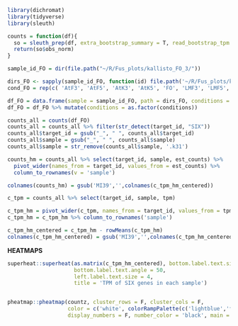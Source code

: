 
```r
library(dichromat)
library(tidyverse)
library(sleuth)
```

```r
counts = function(df){
  so = sleuth_prep(df, extra_bootstrap_summary = T, read_bootstrap_tpm = TRUE, ~conditions)
  return(so$obs_norm)
}
```


```r
sample_id_FO = dir(file.path("~/R/Fus_plots/kallisto_FO_3/"))

dirs_FO <- sapply(sample_id_FO, function(id) file.path('~/R/Fus_plots/kallisto_FO_3/', id))
cond_FO = rep(c( 'AtF3', 'AtF5', 'AtK3', 'AtK5', 'FO', 'LMF3', 'LMF5', 'LMK3', 'LMK5'), each = 3)

df_FO = data.frame(sample = sample_id_FO, path = dirs_FO, conditions = cond_FO)
df_FO = df_FO %>% mutate(conditions = as.factor(conditions))

```

```r
counts_all = counts(df_FO) 
counts_all = counts_all %>% filter(str_detect(target_id, "SIX"))
counts_all$target_id = gsub("_", " ", counts_all$target_id)
counts_all$sample = gsub("_", " ", counts_all$sample)
counts_all$sample = str_remove(counts_all$sample, '.k31')
```

```r
counts_hm = counts_all %>% select(target_id, sample, est_counts) %>% 
  pivot_wider(names_from = target_id, values_from = est_counts) %>%
  column_to_rownames(v = 'sample')

colnames(counts_hm) = gsub('MI39','',colnames(c_tpm_hm_centered))
```

```r
c_tpm = counts_all %>% select(target_id, sample, tpm)

c_tpm_hm = pivot_wider(c_tpm, names_from = target_id, values_from = tpm)
c_tpm_hm = c_tpm_hm %>% column_to_rownames('sample') 

c_tpm_hm_centered = c_tpm_hm - rowMeans(c_tpm_hm)
colnames(c_tpm_hm_centered) = gsub('MI39','',colnames(c_tpm_hm_centered))
```

**HEATMAPS**

```r
superheat::superheat(as.matrix(c_tpm_hm_centered), bottom.label.text.size = 4, 
                     bottom.label.text.angle = 50,
                     left.label.text.size = 4,
                     title = 'TPM of SIX genes in each sample')


pheatmap::pheatmap(countz, cluster_rows = F, cluster_cols = F,
                   color = c('white', colorRampPalette(c('lightblue','firebrick'))(10000)), 
                   display_numbers = F, number_color = 'black', main = 'Counts of SIX genes in each sample')
```
